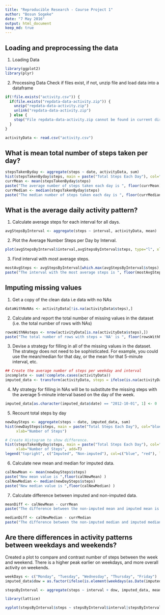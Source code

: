 ```yaml
---
title: "Reproducible Research - Course Project 1"
author: "Bosun Sogeke"
date: "7 May 2016"
output: html_document
keep_md: true
---
```


## Loading and preprocessing the data
1. Loading Data
```r
library(ggplot2)
library(plyr)
```
2. Processing Data
Check if files exist, if not, unzip file and load data into a dataframe
```r

if(!file.exists("activity.csv")) {
  if(file.exists("repdata-data-activity.zip")) {
    unzip("repdata-data-activity.zip")
    unlink("repdata-data-activity.zip")
  } else {
    stop("File repdata-data-activity.zip cannot be found in current directory.")
  }
}

activityData <- read.csv("activity.csv")
```


## What is mean total number of steps taken per day?

```r
stepsTakenByday <- aggregate(steps ~ date, activityData, sum)
hist(stepsTakenByday$steps, main = paste("Total Steps Each Day"), col="green", xlab="Steps")
currMean <- mean(stepsTakenByday$steps)
paste("The average number of steps taken each day is ", floor(currMean))
currMedian <- median(stepsTakenByday$steps)
paste("The median number of steps taken each day is ", floor(currMedian))
```

## What is the average daily activity pattern?
1. Calculate average steps for each interval for all days.
```r
avgStepsByInterval <- aggregate(steps ~ interval, activityData, mean)
```

2. Plot the Average Number Steps per Day by Interval.
```r
plot(avgStepsByInterval$interval,avgStepsByInterval$steps, type="l", xlab="Interval", ylab="Number of Steps",main="Average Number of Steps per Day by Interval")
```

3. Find interval with most average steps.

```r
mostAvgSteps <- avgStepsByInterval[which.max(avgStepsByInterval$steps),1]
paste("The interval with the most average steps is ", floor(mostAvgSteps))
```


## Imputing missing values
1. Get a copy of the clean data i.e data with no NAs
```r
dataWithNoNAs <- activityData[!is.na(activityData$steps),]
```

2. Calculate and report the total number of missing values in the dataset (i.e. the total number of rows with NAs)
```r
rowsWithNAsteps <- nrow(activityData[is.na(activityData$steps),])
paste("The total number of rows with steps = 'NA' is ", floor(rowsWithNAsteps)) 
```

3. Devise a strategy for filling in all of the missing values in the dataset. The strategy does not need to be sophisticated. For example, you could use the mean/median for that day, or the mean for that 5-minute interval, etc.
```r
## Create the average number of steps per weekday and interval
incomplete <- sum(!complete.cases(activityData))
imputed_data <- transform(activityData, steps = ifelse(is.na(activityData$steps), avgStepsByInterval$steps[match(activityData$interval, avgStepsByInterval$interval)], activityData$steps))
```

4. My strategy for filling in NAs will be to substitute the missing steps with the average 5-minute interval based on the day of the week.
```r
imputed_data[as.character(imputed_data$date) == "2012-10-01", 1] <- 0
```

5. Recount total steps by day
```r
newDaySteps <- aggregate(steps ~ date, imputed_data, sum)
hist(newDaySteps$steps, main = paste("Total Steps Each Day"), col="blue",
     xlab="Number of Steps")

# Create Histogram to show difference. 
hist(stepsTakenByday$steps, main = paste("Total Steps Each Day"), col="red",
     xlab="Number of Steps", add=T)
legend("topright", c("Imputed", "Non-imputed"), col=c("blue", "red"), lwd=10)
```

6. Calculate new mean and median for imputed data.
```r
calNewMean <- mean(newDaySteps$steps)
paste("New mean value is ",floor(calNewMean) )
calNewMedian <- median(newDaySteps$steps)
paste("New median value is ",floor(calNewMedian) )
```

7. Calculate difference between imputed and non-imputed data.
```r
meanDiff <- calNewMean - currMean
paste("The difference between the non-imputed mean and imputed mean is ", floor(meanDiff) )

medianDiff <- calNewMedian - currMedian
paste("The difference between the non-imputed median and imputed median is ", floor(medianDiff) )
```
## Are there differences in activity patterns between weekdays and weekends?
Created a plot to compare and contrast number of steps between the week and weekend. There is a higher peak earlier on weekdays, and more overall activity on weekends.

```r
weekDays <- c("Monday", "Tuesday", "Wednesday", "Thursday", "Friday")
imputed_data$dow = as.factor(ifelse(is.element(weekdays(as.Date(imputed_data$date)),weekDays), "Weekday", "Weekend"))

stepsByInterval <- aggregate(steps ~ interval + dow, imputed_data, mean)

library(lattice)

xyplot(stepsByInterval$steps ~ stepsByInterval$interval|stepsByInterval$dow, main="Average Steps per Day by Interval",xlab="Interval", ylab="Steps",layout=c(1,2), type="l")
```
